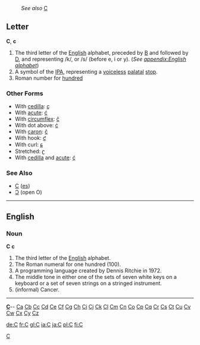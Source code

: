 :''See also'' [[C]]
==Letter==
'''C''', '''c'''

#The third letter of the [[English]] alphabet, preceded by [[B]] and followed by [[D]], and representing /k/, or /s/ (before e, i or y). (''See [[appendix:English alphabet]]'')
#A symbol of the [[IPA]], representing a [[voiceless]] [[palatal]] [[stop]].
#Roman number for [[hundred]] 
===Other Forms===
*With [[cedilla]]: [[ç]]
*With [[acute]]: [[ć]]
*With [[circumflex]]: [[ĉ]]
*With dot above: [[ċ]]
*With [[caron]]: [[č]]
*With hook: [[ƈ]]
*With curl: [[ɕ]]
*Stretched: [[ʗ]]
*With [[cedilla]] and [[acute]]: [[ḉ]]
===See Also===
*[[С]] ([[es]])
*[[Ɔ]] (open O)
[[Category:Latin letters|C]]
----

==English==
===Noun===
'''C''' '''c'''
<!--Note - do not add symbols here.  Add them to the "Symbol" section.-->

#The third letter of the [[English]] alphabet.
#The Roman numeral for one hundred (100).
#A programming language created by Dennis Ritchie in 1972.
#The middle tone in either one of the sets of seven white keys on a keyboard or a set of seven strings on a stringed instrument.
#(informal) Cancer.

<!--#Big blue wobbly thing mermaids live in.  --- Umm, no that is sea... -- [[User:Emperorbma|Emperorbma]] 20:34, 13 Nov 2003 (UTC) -->
----
{{indexletters1}}  '''[http://wiktionary.org/w/wiki.phtml?title=Special:Allpages&from=C C] '''-- [http://wiktionary.org/w/wiki.phtml?title=Special:Allpages&from=Ca Ca] [http://wiktionary.org/w/wiki.phtml?title=Special:Allpages&from=Cb Cb] [http://wiktionary.org/w/wiki.phtml?title=Special:Allpages&from=Cc Cc] [http://wiktionary.org/w/wiki.phtml?title=Special:Allpages&from=Cd Cd] [http://wiktionary.org/w/wiki.phtml?title=Special:Allpages&from=Ce Ce] [http://wiktionary.org/w/wiki.phtml?title=Special:Allpages&from=Cf Cf] [http://wiktionary.org/w/wiki.phtml?title=Special:Allpages&from=Cg Cg] [http://wiktionary.org/w/wiki.phtml?title=Special:Allpages&from=Ch Ch] [http://wiktionary.org/w/wiki.phtml?title=Special:Allpages&from=Ci Ci] [http://wiktionary.org/w/wiki.phtml?title=Special:Allpages&from=Cj Cj] [http://wiktionary.org/w/wiki.phtml?title=Special:Allpages&from=Ck Ck] [http://wiktionary.org/w/wiki.phtml?title=Special:Allpages&from=Cl Cl] [http://wiktionary.org/w/wiki.phtml?title=Special:Allpages&from=Cm Cm] [http://wiktionary.org/w/wiki.phtml?title=Special:Allpages&from=Cn Cn] [http://wiktionary.org/w/wiki.phtml?title=Special:Allpages&from=Co Co] [http://wiktionary.org/w/wiki.phtml?title=Special:Allpages&from=Cp Cp] [http://wiktionary.org/w/wiki.phtml?title=Special:Allpages&from=Cq Cq] [http://wiktionary.org/w/wiki.phtml?title=Special:Allpages&from=Cr Cr] [http://wiktionary.org/w/wiki.phtml?title=Special:Allpages&from=Cs Cs] [http://wiktionary.org/w/wiki.phtml?title=Special:Allpages&from=Ct Ct] [http://wiktionary.org/w/wiki.phtml?title=Special:Allpages&from=Cu Cu] [http://wiktionary.org/w/wiki.phtml?title=Special:Allpages&from=Cv Cv] [http://wiktionary.org/w/wiki.phtml?title=Special:Allpages&from=Cw Cw] [http://wiktionary.org/w/wiki.phtml?title=Special:Allpages&from=Cx Cx] [http://wiktionary.org/w/wiki.phtml?title=Special:Allpages&from=Cy Cy] [http://wiktionary.org/w/wiki.phtml?title=Special:Allpages&from=Cz Cz]<br>
{{indexletters2}}

[[de:C]]
[[fr:C]]
[[gl:C]]
[[ia:C]]
[[ja:C]]
[[pl:C]]
[[fi:C]]